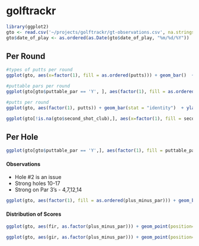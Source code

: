 golftrackr
==========

```r
library(ggplot2)
gto <- read.csv('~/projects/golftrackr/gt-observations.csv', na.strings=c("", "NA"))
gto$date_of_play <- as.ordered(as.Date(gto$date_of_play, "%m/%d/%Y"))
```

## Per Round
```r
#types of putts per round
ggplot(gto, aes(x=factor(1), fill = as.ordered(putts))) + geom_bar()  + ylab("Putts Observed") + xlab("Breakdown of Putts") + ggtitle("Types of Putts per Round") + facet_grid(~date_of_play) + labs(fill='type of putt')

#puttable pars per round
ggplot(gto[gto$puttable_par == 'Y', ], aes(factor(1), fill = as.ordered(puttable_par))) + geom_bar()+ ggtitle("Puttable Pars per Round") + facet_grid(~date_of_play) + labs(fill='Puttable Pars') + xlab('Puttable Pars')

#putts per round
ggplot(gto, aes(factor(1), putts)) + geom_bar(stat = "identity")  + ylab("Count") + xlab('') + ggtitle("Putts per Round") + facet_grid(~date_of_play) + xlab('Putts')

ggplot(gto[!is.na(gto$second_shot_club),], aes(x=factor(1), fill = second_shot_club)) +geom_bar(width=1) + facet_grid(~date_of_play) + xlab('') + ylab('') + ggtitle('Second Shot Club Selection by Round')
```

## Per Hole
```r
ggplot(gto[gto$puttable_par == 'Y',], aes(factor(1), fill = puttable_par)) + geom_bar() + facet_grid(~hole) + xlab('Puttable Pars') + ggtitle('Puttable Pars by Hole')
```

#### Observations
* Hole #2 is an issue
* Strong holes 10-17
* Strong on Par 3's - 4,7,12,14

```r
ggplot(gto, aes(factor(1), fill = as.ordered(plus_minus_par))) + geom_bar() + facet_wrap(~hole) + coord_polar(theta="y") + labs(fill="score minus par") + ggtitle('Score against Par per Hole')
```

#### Distribution of Scores
```r
ggplot(gto, aes(fir, as.factor(plus_minus_par))) + geom_point(position=position_jitter(w=0.1, h=0.1)) + ggtitle("Scores when FIR")

ggplot(gto, aes(gir, as.factor(plus_minus_par))) + geom_point(position=position_jitter(w=0.1, h=0.1)) + ggtitle('Scores when GIR')
```
